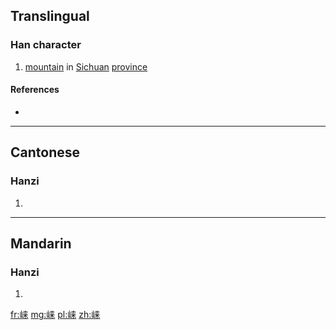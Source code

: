 {{also|崍}}
==Translingual==

===Han character===
{{Han char|rn=46|rad=山|as=07|sn=10|four=|canj=山木廿 (UDT)|ids=⿰[[山]][[来]]}}

# [[mountain]] in [[Sichuan]] [[province]]

====References====
* {{Han ref|kx=0312.301|hdz=10773.070|uh=5D03|ud=23811}}

----

==Cantonese==

===Hanzi===
{{yue-hanzi|jyut=[[loi4]]|y=loi4|tra=崍}}

# {{defn|lang=yue|sort=山07}}

----

==Mandarin==

===Hanzi===
{{cmn-hanzi|tra=崍|pin=[[lái]] ([[lai2]])|wg=lai<sup>2</sup>}}

# {{defn|lang=cmn|sort=山07}}

[[fr:崃]]
[[mg:崃]]
[[pl:崃]]
[[zh:崃]]